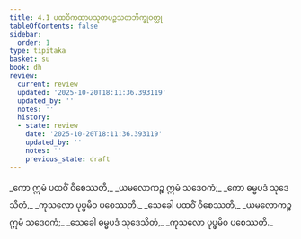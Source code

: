 ```yaml
---
title: 4.1 ပထဝိကထာပသုတပဉ္စသတဘိက္ခုဝတ္ထု
tableOfContents: false
sidebar:
  order: 1
type: tipitaka
basket: su
book: dh
review:
  current: review
  updated: '2025-10-20T18:11:36.393119'
  updated_by: ''
  notes: ''
  history:
  - state: review
    date: '2025-10-20T18:11:36.393119'
    updated_by: ''
    notes: ''
    previous_state: draft
---
```



<DynamicBreadcrumb />


<ReviewStatus review={frontmatter.review} showDetails={true} />

<HypothesisAnnotation frontmatter={frontmatter} />

<Division number="44" book="dh" e="ch" v="18" p="19">

<Paragraph number="48" type="verses" book="dh">
_ကော ဣမံ ပထဝိံ ဝိစေဿတိ,_  
_ယမလောကဉ္စ ဣမံ သဒေဝကံ;_  
_ကော ဓမ္မပဒံ သုဒေသိတံ,_  
_ကုသလော ပုပ္ဖမိဝ ပစေဿတိ._  

</Paragraph>

</Division>
<Division number="45" book="dh" e="ch" v="18" p="19">

<Paragraph number="49" type="verses" book="dh">
_သေခေါ ပထဝိံ ဝိစေဿတိ,_  
_ယမလောကဉ္စ ဣမံ သဒေဝကံ;_  
_သေခေါ ဓမ္မပဒံ သုဒေသိတံ,_  
_ကုသလော ပုပ္ဖမိဝ ပစေဿတိ._
</Paragraph>
</Division>